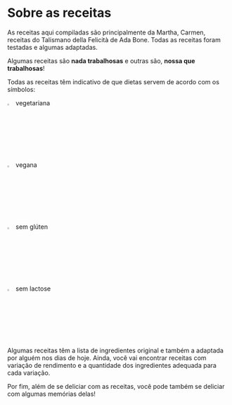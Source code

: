 # Sobre as receitas

As receitas aqui compiladas são principalmente da Martha, Carmen, receitas do Talismano della Felicità de Ada Bone. Todas as receitas foram testadas e algumas adaptadas. 

Algumas receitas são __nada trabalhosas__ e outras são, __nossa que trabalhosas__!

Todas as receitas têm indicativo de que dietas servem de acordo com os símbolos:

 ![](figs/vegetarian.png){width=3%} vegetariana
 
 ![](figs/vegan.png){width=3%} vegana
 
 ![](figs/gluten-free.png){width=3%} sem glúten
 
 ![](figs/lactose-free.png){width=3%} sem lactose

Algumas receitas têm a lista de ingredientes original e também a adaptada por alguém nos dias de hoje. Ainda, você vai encontrar receitas com variação de rendimento e a quantidade dos ingredientes adequada para cada variação.

Por fim, além de se deliciar com as receitas, você pode também se deliciar com algumas memórias delas!
